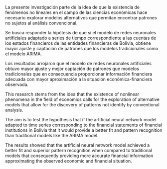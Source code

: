 
<!-- RESUMEN -->
\newpage
\section*{RESUMEN}
\phantomsection\addcontentsline{toc}{frontms}{RESUMEN}
\thispagestyle{empty}
La presente investigación parte de la idea de que la existencia de fenómenos no lineales en el campo de las ciencias económicas hace necesario explorar modelos alternativos que permitan encontrar patrones no sujetos al análisis convencional.

Se busca responder la hipótesis de que si el modelo de redes neuronales artificiales adaptado a series de tiempo correspondiente a las cuentas de los estados financieros de las entidades financieras de Bolivia, obtiene mayor ajuste y captación de patrones que los modelos tradicionales como el modelo ARIMA.

Los resultados arrojaron que el modelo de redes neuronales artificiales obtuvo mayor ajuste y mejor captación de patrones que modelos tradicionales que en consecuencia proporcionar información financiera adecuada con mayor aproximación a la situación económica-financiera observada.



<!-- ABSTRACT -->
\newpage
\section*{ABSTRACT}
\phantomsection\addcontentsline{toc}{frontms}{ABSTRACT}
\thispagestyle{empty}
This research stems from the idea that the existence of nonlinear phenomena in the field of economics calls for the exploration of alternative models that allow for the discovery of patterns not identify by conventional analysis. 

The aim is to test the hypothesis that if the artificial neural network model adapted to time series corresponding to the financial statements of financial institutions in Bolivia that it would provide a better fit and pattern recognition than traditional models like the ARIMA model.

The results showed that the artificial neural network model achieved a better fit and superior pattern recognition when compared to traditional models that consequently providing more accurate financial information approximating the observed economic and financial situation.



